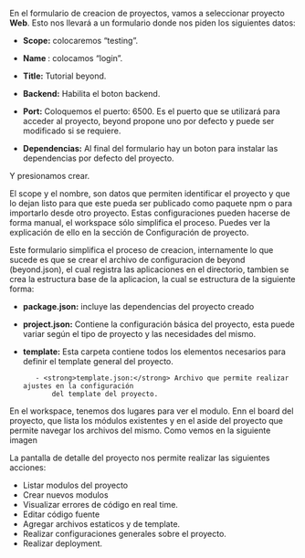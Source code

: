 
<DocHeader pretitle="Tutorial" title="Crear el proyecto" />

En el formulario de creacion de proyectos, vamos a seleccionar proyecto <strong>Web</strong>.
Esto nos llevará a un formulario donde nos piden los siguientes datos:

-   <strong>Scope:</strong> colocaremos “testing”.
-   <strong>Name </strong>: colocamos “login”.
-   <strong>Title:</strong> Tutorial beyond.
-   <strong>Backend:</strong> Habilita el boton backend.
-   <strong>Port:</strong> Coloquemos el puerto: 6500. Es el puerto que se utilizará para acceder al proyecto, beyond propone uno por defecto y puede ser modificado si se requiere.

-   <strong>Dependencias:</strong> Al final del formulario hay un boton para instalar las dependencias por defecto del proyecto.

Y presionamos crear.

<div className="block__note">
	El scope y el nombre, son datos que permiten identificar el proyecto y que lo dejan listo para que este pueda ser publicado como paquete npm o para importarlo desde otro proyecto. Estas configuraciones pueden hacerse de forma manual, el workspace sólo simplifica el proceso.
	Puedes ver la explicación de ello en
	<Link href="/project/config"> la sección de Configuración de proyecto.</Link>
</div>

Este formulario simplifica el proceso de creacion, internamente lo que sucede es que se crear el archivo
de configuracion de beyond (beyond.json), el cual registra las aplicaciones en el directorio, tambien se
crea la estructura base de la aplicacion, la cual se estructura de la siguiente forma:

-   <strong>package.json:</strong> incluye las dependencias del proyecto creado

-   <strong>project.json:</strong> Contiene la configuración básica del proyecto, esta puede variar según el tipo de proyecto y las necesidades del mismo.

-   <strong>template:</strong> Esta carpeta contiene todos los elementos necesarios para definir el template general del proyecto.

           - <strong>template.json:</strong> Archivo que permite realizar ajustes en la configuración
               del template del proyecto.

En el workspace, tenemos dos lugares para ver el modulo. Enn el board del proyecto, que lista los módulos
existentes y en el aside del proyecto que permite navegar los archivos del mismo. Como vemos en la
siguiente imagen

La pantalla de detalle del proyecto nos permite realizar las siguientes acciones:

-   Listar modulos del proyecto
-   Crear nuevos modulos
-   Visualizar errores de código en real time.
-   Editar código fuente
-   Agregar archivos estaticos y de template.
-   Realizar configuraciones generales sobre el proyecto.
-   Realizar deployment.
